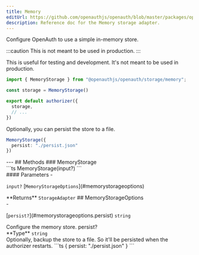 ```yaml
---
title: Memory
editUrl: https://github.com/openauthjs/openauth/blob/master/packages/openauth/src/storage/memory.ts
description: Reference doc for the Memory storage adapter.
---
```



<div class="tsdoc">
<Section type="about">
Configure OpenAuth to use a simple in-memory store.

:::caution
This is not meant to be used in production.
:::

This is useful for testing and development. It's not meant to be used in production.


```ts
import { MemoryStorage } from "@openauthjs/openauth/storage/memory";

const storage = MemoryStorage()

export default authorizer({
  storage,
  // ...
})
```


Optionally, you can persist the store to a file.


```ts
MemoryStorage({
  persist: "./persist.json"
})
```
</Section>
---
## Methods
### MemoryStorage
<Segment>
<Section type="signature">
```ts
MemoryStorage(input?)
```
</Section>
<Section type="parameters">
#### Parameters
- <p><code class="key">input?</code> [<code class="type">MemoryStorageOptions</code>](#memorystorageoptions)</p>
</Section>
<InlineSection>
**Returns** <code class="type">StorageAdapter</code>
</InlineSection>
</Segment>
## MemoryStorageOptions
<Segment>
<Section type="parameters">
- <p>[<code class="key">persist?</code>](#memorystorageoptions.persist) <code class="primitive">string</code></p>
</Section>
Configure the memory store.
</Segment>
<NestedTitle id="memorystorageoptions.persist" Tag="h4" parent="MemoryStorageOptions.">persist?</NestedTitle>
<Segment>
<Section type="parameters">
<InlineSection>
**Type** <code class="primitive">string</code>
</InlineSection>
</Section>
Optionally, backup the store to a file. So it'll be persisted when the authorizer restarts.
```ts
{
  persist: "./persist.json"
}
```
</Segment>
</div>